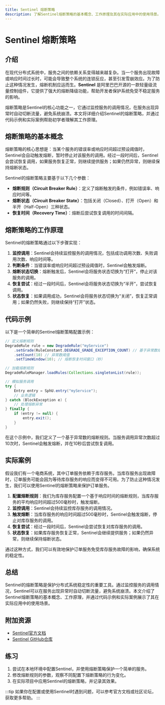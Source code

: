```yaml
---
title: Sentinel 熔断策略
description: 了解Sentinel熔断策略的基本概念、工作原理及其在实际应用中的使用场景。本文适合初学者，包含代码示例和实际案例。
---
```


# Sentinel 熔断策略

## 介绍

在现代分布式系统中，服务之间的依赖关系变得越来越复杂。当一个服务出现故障或响应时间过长时，可能会导致整个系统的连锁反应，甚至引发雪崩效应。为了防止这种情况发生，熔断机制应运而生。**Sentinel** 是阿里巴巴开源的一款轻量级流量控制组件，它提供了强大的熔断降级功能，帮助开发者保护系统免受不稳定服务的影响。

熔断策略是Sentinel的核心功能之一，它通过监控服务的调用情况，在服务出现异常时自动切断流量，避免系统崩溃。本文将详细介绍Sentinel的熔断策略，并通过代码示例和实际案例帮助初学者理解其工作原理。

## 熔断策略的基本概念

熔断策略的核心思想是：当某个服务的错误率或响应时间超过预设阈值时，Sentinel会自动触发熔断，暂时停止对该服务的调用。经过一段时间后，Sentinel会尝试恢复调用，如果服务恢复正常，则继续提供服务；如果仍然异常，则继续保持熔断状态。

Sentinel的熔断策略主要基于以下几个参数：

- **熔断规则（Circuit Breaker Rule）**：定义了熔断触发的条件，例如错误率、响应时间等。
- **熔断状态（Circuit Breaker State）**：包括关闭（Closed）、打开（Open）和半开（Half-Open）三种状态。
- **恢复时间（Recovery Time）**：熔断后尝试恢复调用的时间间隔。

## 熔断策略的工作原理

Sentinel的熔断策略通过以下步骤实现：

1. **监控调用**：Sentinel会持续监控服务的调用情况，包括成功调用次数、失败调用次数、响应时间等。
2. **判断条件**：当错误率或响应时间超过预设阈值时，Sentinel会触发熔断。
3. **熔断状态切换**：熔断触发后，Sentinel会将服务状态切换为“打开”，停止对该服务的调用。
4. **恢复尝试**：经过一段时间后，Sentinel会将服务状态切换为“半开”，尝试恢复调用。
5. **状态恢复**：如果调用成功，Sentinel会将服务状态切换为“关闭”，恢复正常调用；如果仍然失败，则继续保持“打开”状态。

## 代码示例

以下是一个简单的Sentinel熔断策略配置示例：

```java
// 定义熔断规则
DegradeRule rule = new DegradeRule("myService")
    .setGrade(RuleConstant.DEGRADE_GRADE_EXCEPTION_COUNT) // 基于异常数熔断
    .setCount(10) // 异常数阈值
    .setTimeWindow(10); // 熔断恢复时间窗口（秒）

// 加载熔断规则
DegradeRuleManager.loadRules(Collections.singletonList(rule));

// 模拟服务调用
try {
    Entry entry = SphU.entry("myService");
    // 业务逻辑
} catch (BlockException e) {
    // 处理熔断异常
} finally {
    if (entry != null) {
        entry.exit();
    }
}
```

在这个示例中，我们定义了一个基于异常数的熔断规则。当服务调用异常次数超过10次时，Sentinel会触发熔断，并在10秒后尝试恢复调用。

## 实际案例

假设我们有一个电商系统，其中订单服务依赖于库存服务。当库存服务出现故障时，订单服务可能会因为等待库存服务的响应而变得不可用。为了防止这种情况发生，我们可以使用Sentinel的熔断策略来保护订单服务。

1. **配置熔断规则**：我们为库存服务配置一个基于响应时间的熔断规则，当库存服务的平均响应时间超过500毫秒时，触发熔断。
2. **监控调用**：Sentinel会持续监控库存服务的调用情况。
3. **触发熔断**：当库存服务的响应时间超过500毫秒时，Sentinel会触发熔断，停止对库存服务的调用。
4. **恢复尝试**：经过一段时间后，Sentinel会尝试恢复对库存服务的调用。
5. **状态恢复**：如果库存服务恢复正常，Sentinel会继续提供服务；如果仍然异常，则继续保持熔断状态。

通过这种方式，我们可以有效地保护订单服务免受库存服务故障的影响，确保系统的稳定性。

## 总结

Sentinel的熔断策略是保护分布式系统稳定性的重要工具。通过监控服务的调用情况，Sentinel可以在服务出现异常时自动切断流量，避免系统崩溃。本文介绍了Sentinel熔断策略的基本概念、工作原理，并通过代码示例和实际案例展示了其在实际应用中的使用场景。

## 附加资源

- [Sentinel官方文档](https://sentinelguard.io/zh-cn/docs/introduction.html)
- [Sentinel GitHub仓库](https://github.com/alibaba/Sentinel)

## 练习

1. 尝试在本地环境中配置Sentinel，并使用熔断策略保护一个简单的服务。
2. 修改熔断规则的参数，观察不同配置下熔断策略的行为变化。
3. 在实际项目中应用Sentinel的熔断策略，并记录其效果。

:::tip
如果你在配置或使用Sentinel时遇到问题，可以参考官方文档或社区论坛，获取更多帮助。
:::